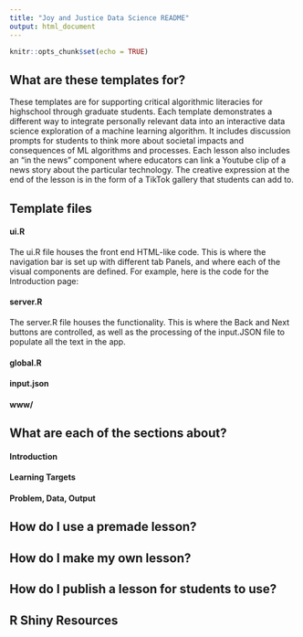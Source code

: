 ```yaml
---
title: "Joy and Justice Data Science README"
output: html_document
---
```


```r
knitr::opts_chunk$set(echo = TRUE)
```

## What are these templates for?

These templates are for supporting critical algorithmic literacies for highschool through graduate students. Each template demonstrates a different way to integrate personally relevant data into an interactive data science exploration of a machine learning algorithm. It includes discussion prompts for students to think more about societal impacts and consequences of ML algorithms and processes. Each lesson also includes an "in the news" component where educators can link a Youtube clip of a news story about the particular technology. The creative expression at the end of the lesson is in the form of a TikTok gallery that students can add to.

## Template files

#### ui.R

The ui.R file houses the front end HTML-like code. This is where the navigation bar is set up with different tab Panels, and where each of the visual components are defined. For example, here is the code for the Introduction page:

#### server.R

The server.R file houses the functionality. This is where the Back and Next buttons are controlled, as well as the processing of the input.JSON file to populate all the text in the app.

#### global.R

#### input.json

#### www/

## What are each of the sections about?

#### Introduction
#### Learning Targets
#### Problem, Data, Output

## How do I use a premade lesson?

## How do I make my own lesson?

## How do I publish a lesson for students to use?

## R Shiny Resources